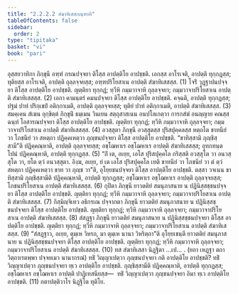 ```yaml
---
title: "2.2.2.2 สํฆาทิเสสกณฺฑาทิ"
tableOfContents: false
sidebar:
  order: 2
type: "tipitaka"
basket: "vi"
book: "pari"
---
```



<DynamicBreadcrumb />

<Division number="250" book="pari">

<Paragraph number="1041" book="pari">
อุสฺสยวาทิกา ภิกฺขุนี อฑฺฑํ กรณปจฺจยา ติโสฺส อาปตฺติโย อาปชฺชติ. เอกสฺส อาโรเจติ, อาปตฺติ ทุกฺกฏสฺส; ทุติยสฺส อาโรเจติ, อาปตฺติ ถุลฺลจฺจยสฺส; อฑฺฑปริโยสาเน อาปตฺติ สํฆาทิเสสสฺส. (1)
</Paragraph>

<Paragraph number="1042" book="pari">
โจริํ วุฏฺฐาปนปจฺจยา ติโสฺส อาปตฺติโย อาปชฺชติ. ญตฺติยา ทุกฺกฏํ; ทฺวีหิ กมฺมวาจาหิ ถุลฺลจฺจยา; กมฺมวาจาปริโยสาเน อาปตฺติ สํฆาทิเสสสฺส. (2)
</Paragraph>

<Paragraph number="1043" book="pari">
เอกา คามนฺตรํ คมนปจฺจยา ติโสฺส อาปตฺติโย อาปชฺชติ. คจฺฉติ, อาปตฺติ ทุกฺกฏสฺส; ปฐมํ ปาทํ ปริกฺเขปํ อติกฺกาเมติ, อาปตฺติ ถุลฺลจฺจยสฺส; ทุติยํ ปาทํ อติกฺกาเมติ, อาปตฺติ สํฆาทิเสสสฺส. (3)
</Paragraph>

<Paragraph number="1044" book="pari">
สมคฺเคน สํเฆน อุกฺขิตฺตํ ภิกฺขุนิํ ธมฺเมน วินเยน สตฺถุสาสเนน อนปโลเกตฺวา การกสํฆํ อนญฺญาย คณสฺส ฉนฺทํ โอสารณปจฺจยา ติโสฺส อาปตฺติโย อาปชฺชติ. ญตฺติยา ทุกฺกฏํ; ทฺวีหิ กมฺมวาจาหิ ถุลฺลจฺจยา; กมฺมวาจาปริโยสาเน อาปตฺติ สํฆาทิเสสสฺส. (4)
</Paragraph>

<Paragraph number="1045" book="pari">
อวสฺสุตา ภิกฺขุนี อวสฺสุตสฺส ปุริสปุคฺคลสฺส หตฺถโต ขาทนียํ วา โภชนียํ วา สหตฺถา ปฏิคฺคเหตฺวา ภุญฺชนปจฺจยา ติโสฺส อาปตฺติโย อาปชฺชติ. “ขาทิสฺสามิ ภุญฺชิสฺสามี”ติ ปฏิคฺคณฺหาติ, อาปตฺติ ถุลฺลจฺจยสฺส; อชฺโฌหาเร อชฺโฌหาเร อาปตฺติ สํฆาทิเสสสฺส; อุทกทนฺตโปนํ ปฏิคฺคณฺหาติ, อาปตฺติ ทุกฺกฏสฺส. (5)
</Paragraph>

<Paragraph number="1046" book="pari">
“กิํ เต, อเยฺย, เอโส ปุริสปุคฺคโล กริสฺสติ อวสฺสุโต วา อนวสฺสุโต วา, ยโต ตฺวํ อนวสฺสุตา. อิงฺฆ, อเยฺย, ยํ เต เอโส ปุริสปุคฺคโล เทติ ขาทนียํ วา โภชนียํ วา ตํ ตฺวํ สหตฺถา ปฏิคฺคเหตฺวา ขาท วา ภุญฺช วา”ติ, อุโยฺยชนปจฺจยา ติโสฺส อาปตฺติโย อาปชฺชติ. ตสฺสา วจเนน ขาทิสฺสามิ ภุญฺชิสฺสามีติ ปฏิคฺคณฺหาติ, อาปตฺติ ทุกฺกฏสฺส; อชฺโฌหาเร อชฺโฌหาเร อาปตฺติ ถุลฺลจฺจยสฺส; โภชนปริโยสาเน อาปตฺติ สํฆาทิเสสสฺส. (6)
</Paragraph>

<Paragraph number="1047" book="pari">
กุปิตา ภิกฺขุนี ยาวตติยํ สมนุภาสนาย น ปฏินิสฺสชฺชนปจฺจยา ติโสฺส อาปตฺติโย อาปชฺชติ. ญตฺติยา ทุกฺกฏํ; ทฺวีหิ กมฺมวาจาหิ ถุลฺลจฺจยา; กมฺมวาจาปริโยสาเน อาปตฺติ สํฆาทิเสสสฺส. (7)
</Paragraph>

<Paragraph number="1048" book="pari">
กิสฺมิญฺจิเทว อธิกรเณ ปจฺจากตา ภิกฺขุนี ยาวตติยํ สมนุภาสนาย น ปฏินิสฺสชฺชนปจฺจยา ติโสฺส อาปตฺติโย อาปชฺชติ. ญตฺติยา ทุกฺกฏํ; ทฺวีหิ กมฺมวาจาหิ ถุลฺลจฺจยา; กมฺมวาจาปริโยสาเน อาปตฺติ สํฆาทิเสสสฺส. (8)
</Paragraph>

<Paragraph number="1049" book="pari">
สํสฏฺฐา ภิกฺขุนี ยาวตติยํ สมนุภาสนาย น ปฏินิสฺสชฺชนปจฺจยา ติโสฺส อาปตฺติโย อาปชฺชติ. ญตฺติยา ทุกฺกฏํ; ทฺวีหิ กมฺมวาจาหิ ถุลฺลจฺจยา; กมฺมวาจาปริโยสาเน อาปตฺติ สํฆาทิเสสสฺส. (9)
</Paragraph>

<Paragraph number="1050" book="pari">
“สํสฏฺฐาว, อเยฺย, ตุมฺเห วิหรถ, มา ตุมฺเห นานา วิหริตฺถา”ติ อุโยฺยเชนฺตี ยาวตติยํ สมนุภาสนาย น ปฏินิสฺสชฺชนปจฺจยา ติโสฺส อาปตฺติโย อาปชฺชติ. ญตฺติยา ทุกฺกฏํ; ทฺวีหิ กมฺมวาจาหิ ถุลฺลจฺจยา; กมฺมวาจาปริโยสาเน อาปตฺติ สํฆาทิเสสสฺส. (10)

</Paragraph>
</Division>

<Paragraph number="1051" type="center" book="pari">
ทส สํฆาทิเสสา นิฏฺฐิตา …เป… .


</Paragraph>

<Paragraph number="1052" type="center" book="pari">
(ยถา เหฏฺฐา ตถา วิตฺถาเรตพฺพา ปจฺจยเมว นานากรณํ)
</Paragraph>

<Paragraph number="1053" book="pari">
ทธิํ วิญฺญาเปตฺวา ภุญฺชนปจฺจยา กติ อาปตฺติโย อาปชฺชติ? ทธิํ วิญฺญาเปตฺวา ภุญฺชนปจฺจยา ทฺเว อาปตฺติโย อาปชฺชติ. ภุญฺชิสฺสามีติ ปฏิคฺคณฺหาติ, อาปตฺติ ทุกฺกฏสฺส; อชฺโฌหาเร อชฺโฌหาเร อาปตฺติ ปาฏิเทสนียสฺส—  ทธิํ วิญฺญาเปตฺวา ภุญฺชนปจฺจยา อิมา ทฺเว อาปตฺติโย อาปชฺชติ. (11)

</Paragraph>

<Paragraph number="1054" type="center" book="pari">
กตาปตฺติวาโร นิฏฺฐิโต ทุติโย.
</Paragraph>